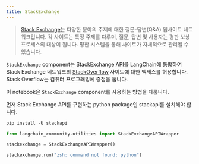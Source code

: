 ```yaml
---
title: StackExchange
---
```


>[Stack Exchange](https://stackexchange.com/)는 다양한 분야의 주제에 대한 질문-답변(Q&A) 웹사이트 네트워크입니다. 각 사이트는 특정 주제를 다루며, 질문, 답변 및 사용자는 평판 보상 프로세스의 대상이 됩니다. 평판 시스템을 통해 사이트가 자체적으로 관리될 수 있습니다.

`StackExchange` component는 StackExchange API를 LangChain에 통합하여 Stack Exchange 네트워크의 [StackOverflow](https://stackoverflow.com/) 사이트에 대한 액세스를 허용합니다. Stack Overflow는 컴퓨터 프로그래밍에 중점을 둡니다.

이 notebook은 `StackExchange` component를 사용하는 방법을 다룹니다.

먼저 Stack Exchange API를 구현하는 python package인 stackapi를 설치해야 합니다.

```python
pip install -U stackapi
```

```python
from langchain_community.utilities import StackExchangeAPIWrapper

stackexchange = StackExchangeAPIWrapper()

stackexchange.run("zsh: command not found: python")
```